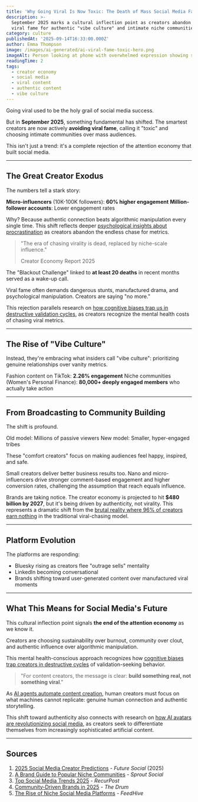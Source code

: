 ```yaml
---
title: 'Why Going Viral Is Now Toxic: The Death of Mass Social Media Fame'
description: >-
  September 2025 marks a cultural inflection point as creators abandon
  viral fame for authentic "vibe culture" and intimate niche communities
category: culture
publishedAt: '2025-09-14T16:33:00.000Z'
author: Emma Thompson
image: /images/ai-generated/ai-viral-fame-toxic-hero.png
imageAlt: Person looking at phone with overwhelmed expression showing social media toxicity
readingTime: 2
tags:
  - creator economy
  - social media
  - viral content
  - authentic content
  - vibe culture
---
```


Going viral used to be the holy grail of social media success.

But in **September 2025**, something fundamental has shifted. The smartest creators are now actively **avoiding viral fame**, calling it "toxic" and choosing intimate communities over mass audiences.

This isn't just a trend: it's a complete rejection of the attention economy that built social media.

---

## The Great Creator Exodus

The numbers tell a stark story:

**Micro-influencers** (10K-100K followers): **60% higher engagement**
**Million-follower accounts**: Lower engagement rates

Why? Because authentic connection beats algorithmic manipulation every single time. This shift reflects deeper [psychological insights about procrastination](/psychology/the-psychology-behind-why-we-procrastinate-even-when-we-know) as creators abandon the endless chase for metrics.

> "The era of chasing virality is dead, replaced by niche-scale influence."
>
> Creator Economy Report 2025

The "Blackout Challenge" linked to **at least 20 deaths** in recent months served as a wake-up call.

Viral fame often demands dangerous stunts, manufactured drama, and psychological manipulation. Creators are saying "no more."

This rejection parallels research on [how cognitive biases trap us in destructive validation cycles](/psychology/your-brain-lies-to-you-cognitive-biases-2025), as creators recognize the mental health costs of chasing viral metrics.

---

## The Rise of "Vibe Culture"

Instead, they're embracing what insiders call "vibe culture": prioritizing genuine relationships over vanity metrics.

Fashion content on TikTok: **2.26% engagement**
Niche communities (Women's Personal Finance): **80,000+ deeply engaged members** who actually take action

---

## From Broadcasting to Community Building

The shift is profound.

Old model: Millions of passive viewers
New model: Smaller, hyper-engaged tribes

These "comfort creators" focus on making audiences feel happy, inspired, and safe.

Small creators deliver better business results too. Nano and micro-influencers drive stronger comment-based engagement and higher conversion rates, challenging the assumption that reach equals influence.

Brands are taking notice. The creator economy is projected to hit **$480 billion by 2027**, but it's being driven by authenticity, not virality. This represents a dramatic shift from the [brutal reality where 96% of creators earn nothing](/culture/creator-economy-hits-500-billion) in the traditional viral-chasing model.

---

## Platform Evolution

The platforms are responding:

- Bluesky rising as creators flee "outrage sells" mentality
- LinkedIn becoming conversational
- Brands shifting toward user-generated content over manufactured viral moments

---

## What This Means for Social Media's Future

This cultural inflection point signals **the end of the attention economy** as we know it.

Creators are choosing sustainability over burnout, community over clout, and authentic influence over algorithmic manipulation.

This mental health-conscious approach recognizes how [cognitive biases trap creators in destructive cycles](/psychology/your-brain-lies-to-you-cognitive-biases-2025) of validation-seeking behavior.

> "For content creators, the message is clear: **build something real, not something viral**."

As [AI agents automate content creation](/technology/ai-agents-workplace-productivity-2025), human creators must focus on what machines cannot replicate: genuine human connection and authentic storytelling.

This shift toward authenticity also connects with research on [how AI avatars are revolutionizing social media](/culture/ai-avatars-revolutionizing-social-media), as creators seek to differentiate themselves from increasingly sophisticated artificial content.

---

## Sources

1. [2025 Social Media Creator Predictions](https://futuresocial.beehiiv.com/p/2025-social-media-content-and-creator-predictions) - _Future Social_ (2025)
2. [A Brand Guide to Popular Niche Communities](https://sproutsocial.com/insights/niche-communities/) - _Sprout Social_
3. [Top Social Media Trends 2025](https://recurpost.com/blog/social-media-trends/) - _RecurPost_
4. [Community-Driven Brands in 2025](https://www.thedrum.com/opinion/2024/12/19/social-media-s-social-side-falters-2025-the-year-community-driven-brands) - _The Drum_
5. [The Rise of Niche Social Media Platforms](https://www.feedhive.com/blog/the-rise-of-niche-social-media-platforms-opportunities-for-marketers-in-2025) - _FeedHive_
